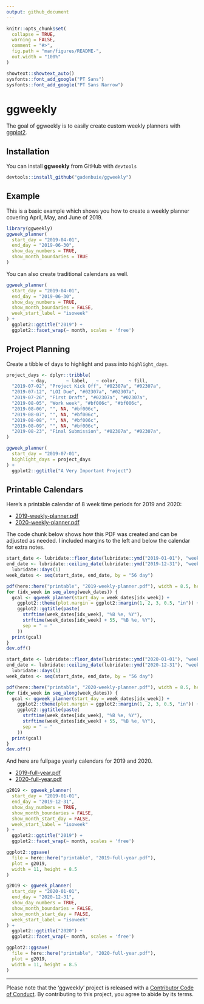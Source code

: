 ```yaml
---
output: github_document
---
```


<!-- README.md is generated from README.Rmd. Please edit that file -->

```r
knitr::opts_chunk$set(
  collapse = TRUE,
  warning = FALSE,
  comment = "#>",
  fig.path = "man/figures/README-",
  out.width = "100%"
)

showtext::showtext_auto()
sysfonts::font_add_google("PT Sans")
sysfonts::font_add_google("PT Sans Narrow")
```
# ggweekly

<!-- badges: start -->
<!-- badges: end -->

[ggplot2]: https://ggplot2.tidyverse.org

The goal of ggweekly is to easily create custom weekly planners with [ggplot2].

## Installation

You can install **ggweekly** from GitHub with `devtools`

``` r
devtools::install_github("gadenbuie/ggweekly")
```

## Example

This is a basic example which shows you how to create a weekly planner covering April, May, and June of 2019.

```r
library(ggweekly)
ggweek_planner(
  start_day = "2019-04-01", 
  end_day = "2019-06-30", 
  show_day_numbers = TRUE, 
  show_month_boundaries = TRUE
)
```

You can also create traditional calendars as well.

```r
ggweek_planner(
  start_day = "2019-04-01", 
  end_day = "2019-06-30", 
  show_day_numbers = TRUE, 
  show_month_boundaries = FALSE, 
  week_start_label = "isoweek"
) + 
  ggplot2::ggtitle("2019") +
  ggplot2::facet_wrap(~ month, scales = 'free')
```


## Project Planning

Create a tibble of days to highlight and pass into `highlight_days`.

```r
project_days <- dplyr::tribble(
         ~ day,       ~ label,   ~ color,    ~ fill,
  "2019-07-02", "Project Kick Off", "#02307a", "#02307a",
  "2019-07-12", "LOI Due", "#02307a", "#02307a",
  "2019-07-26", "First Draft", "#02307a", "#02307a",
  "2019-08-05", "Work week", "#bf006c", "#bf006c",
  "2019-08-06", "", NA, "#bf006c",
  "2019-08-07", "", NA, "#bf006c",
  "2019-08-08", "", NA, "#bf006c",
  "2019-08-09", "", NA, "#bf006c",
  "2019-08-23", "Final Submission", "#02307a", "#02307a",
)

ggweek_planner(
  start_day = "2019-07-01",
  highlight_days = project_days
) +
  ggplot2::ggtitle("A Very Important Project")
```

## Printable Calendars

Here's a printable calendar of 8 week time periods for 2019 and 2020: 

- [2019-weekly-planner.pdf](printable/2019-weekly-planner.pdf)
- [2020-weekly-planner.pdf](printable/2020-weekly-planner.pdf)

The code chunk below shows how this PDF was created and can be adjusted as needed.
I included margins to the left and below the calendar for extra notes.

```r
start_date <- lubridate::floor_date(lubridate::ymd("2019-01-01"), "week", week_start = 1)
end_date <- lubridate::ceiling_date(lubridate::ymd("2019-12-31"), "week", week_start = 1) - 
  lubridate::days(1)
week_dates <- seq(start_date, end_date, by = "56 day")

pdf(here::here("printable", "2019-weekly-planner.pdf"), width = 8.5, height = 11)
for (idx_week in seq_along(week_dates)) {
  gcal <- ggweek_planner(start_day = week_dates[idx_week]) +
    ggplot2::theme(plot.margin = ggplot2::margin(1, 2, 3, 0.5, "in")) +
    ggplot2::ggtitle(paste(
      strftime(week_dates[idx_week], "%B %e, %Y"),
      strftime(week_dates[idx_week] + 55, "%B %e, %Y"),
      sep = " — "
    ))
  print(gcal)
}
dev.off()
```


```r
start_date <- lubridate::floor_date(lubridate::ymd("2020-01-01"), "week", week_start = 1)
end_date <- lubridate::ceiling_date(lubridate::ymd("2020-12-31"), "week", week_start = 1) - 
  lubridate::days(1)
week_dates <- seq(start_date, end_date, by = "56 day")

pdf(here::here("printable", "2020-weekly-planner.pdf"), width = 8.5, height = 11)
for (idx_week in seq_along(week_dates)) {
  gcal <- ggweek_planner(start_day = week_dates[idx_week]) +
    ggplot2::theme(plot.margin = ggplot2::margin(1, 2, 3, 0.5, "in")) +
    ggplot2::ggtitle(paste(
      strftime(week_dates[idx_week], "%B %e, %Y"),
      strftime(week_dates[idx_week] + 55, "%B %e, %Y"),
      sep = " — "
    ))
  print(gcal)
}
dev.off()
```

And here are fullpage yearly calendars for 2019 and 2020.

* [2019-full-year.pdf](printable/2019-full-year.pdf)
* [2020-full-year.pdf](printable/2020-full-year.pdf)


```r
g2019 <- ggweek_planner(
  start_day = "2019-01-01", 
  end_day = "2019-12-31", 
  show_day_numbers = TRUE, 
  show_month_boundaries = FALSE, 
  show_month_start_day = FALSE,
  week_start_label = "isoweek"
) + 
  ggplot2::ggtitle("2019") +
  ggplot2::facet_wrap(~ month, scales = 'free')

ggplot2::ggsave(
  file = here::here("printable", "2019-full-year.pdf"),
  plot = g2019,
  width = 11, height = 8.5
)
```

```r
g2019 <- ggweek_planner(
  start_day = "2020-01-01", 
  end_day = "2020-12-31", 
  show_day_numbers = TRUE, 
  show_month_boundaries = FALSE, 
  show_month_start_day = FALSE,
  week_start_label = "isoweek"
) + 
  ggplot2::ggtitle("2020") +
  ggplot2::facet_wrap(~ month, scales = 'free')

ggplot2::ggsave(
  file = here::here("printable", "2020-full-year.pdf"),
  plot = g2019,
  width = 11, height = 8.5
)
```


***

Please note that the 'ggweekly' project is released with a
[Contributor Code of Conduct](CODE_OF_CONDUCT.md).
By contributing to this project, you agree to abide by its terms.
